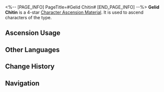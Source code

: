 <%-- [PAGE_INFO]
PageTitle=#Gelid Chitin#
[END_PAGE_INFO] --%>
{{Item Infobox
|id          = 110413
|image       = Item Gelid Chitin.png{{subst:void|<!--$UPLOAD:<<SpriteOutput/ItemFigures/110413.png>-<Item Gelid Chitin.png>-<Item Icons>>-->}}
|type        = Character Ascension Material
|invCategory = Upgrade Materials
|rarity      = 4
|effect      = 
|description = Frosty chitin emitting a cold humming. Can be used for the Ascension of Ice characters.
|source1     = [[Stagnant Shadow: Cloudford]]
|source2     = [[Stagnant Shadow (Cloudford)]]
|source3     = [[Omni-Synthesizer]] &mdash; Material Exchange
}}
{{Description|Strange chitin peeled off from an interdimensional creature. Although not freezing cold anymore, it remains trembling, absorbing heat from its surroundings.<br /><br />''"How has no one thought of selling it to worlds where they don't have air conditioners? It works like an air conditioner and sounds as loud as one, too."''}}
'''Gelid Chitin''' is a 4-star [[Character Ascension Material]]. It is used to ascend characters of the {{Color|Ice|link=1}} type.

==Ascension Usage==
{{Ascension Usage}}

==Other Languages==
{{Other Languages
|en   = Gelid Chitin
|zhs  = 苦寒晶壳
|zht  = 苦寒晶殼
|ja   = 苦寒晶殻
|ko   = 혹한 갑각
|es   = Quitina gélida
|fr   = Chitine gelée
|ru   = Гелидный хитин
|th   = Gelid Chitin
|vi   = Vỏ Tinh Thể Rét Buốt
|de   = Eisiges Chitin
|id   = Gelid Chitin
|pt   = Quitina Gélida
}}

==Change History==
{{Change History|1.0}}

==Navigation==
{{Upgrade Material Navbox}}